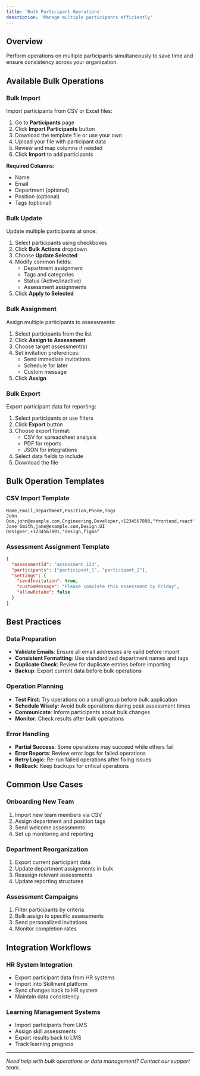 ```yaml
---
title: 'Bulk Participant Operations'
description: 'Manage multiple participants efficiently'
---
```


## Overview

Perform operations on multiple participants simultaneously to save time and ensure consistency across your organization.

## Available Bulk Operations

### Bulk Import

Import participants from CSV or Excel files:

1. Go to **Participants** page
2. Click **Import Participants** button
3. Download the template file or use your own
4. Upload your file with participant data
5. Review and map columns if needed
6. Click **Import** to add participants

**Required Columns:**
- Name
- Email
- Department (optional)
- Position (optional)
- Tags (optional)

### Bulk Update

Update multiple participants at once:

1. Select participants using checkboxes
2. Click **Bulk Actions** dropdown
3. Choose **Update Selected**
4. Modify common fields:
   - Department assignment
   - Tags and categories
   - Status (Active/Inactive)
   - Assessment assignments
5. Click **Apply to Selected**

### Bulk Assignment

Assign multiple participants to assessments:

1. Select participants from the list
2. Click **Assign to Assessment**
3. Choose target assessment(s)
4. Set invitation preferences:
   - Send immediate invitations
   - Schedule for later
   - Custom message
5. Click **Assign**

### Bulk Export

Export participant data for reporting:

1. Select participants or use filters
2. Click **Export** button
3. Choose export format:
   - CSV for spreadsheet analysis
   - PDF for reports
   - JSON for integrations
4. Select data fields to include
5. Download the file

## Bulk Operation Templates

### CSV Import Template

```csv
Name,Email,Department,Position,Phone,Tags
John Doe,john@example.com,Engineering,Developer,+1234567890,"frontend,react"
Jane Smith,jane@example.com,Design,UI Designer,+1234567891,"design,figma"
```

### Assessment Assignment Template

```json
{
  "assessmentId": "assessment_123",
  "participants": ["participant_1", "participant_2"],
  "settings": {
    "sendInvitation": true,
    "customMessage": "Please complete this assessment by Friday",
    "allowRetake": false
  }
}
```

## Best Practices

### Data Preparation

- **Validate Emails**: Ensure all email addresses are valid before import
- **Consistent Formatting**: Use standardized department names and tags
- **Duplicate Check**: Review for duplicate entries before importing
- **Backup**: Export current data before bulk operations

### Operation Planning

- **Test First**: Try operations on a small group before bulk application
- **Schedule Wisely**: Avoid bulk operations during peak assessment times
- **Communicate**: Inform participants about bulk changes
- **Monitor**: Check results after bulk operations

### Error Handling

- **Partial Success**: Some operations may succeed while others fail
- **Error Reports**: Review error logs for failed operations
- **Retry Logic**: Re-run failed operations after fixing issues
- **Rollback**: Keep backups for critical operations

## Common Use Cases

### Onboarding New Team

1. Import new team members via CSV
2. Assign department and position tags
3. Send welcome assessments
4. Set up monitoring and reporting

### Department Reorganization

1. Export current participant data
2. Update department assignments in bulk
3. Reassign relevant assessments
4. Update reporting structures

### Assessment Campaigns

1. Filter participants by criteria
2. Bulk assign to specific assessments
3. Send personalized invitations
4. Monitor completion rates

## Integration Workflows

### HR System Integration

- Export participant data from HR systems
- Import into Skillment platform
- Sync changes back to HR system
- Maintain data consistency

### Learning Management Systems

- Import participants from LMS
- Assign skill assessments
- Export results back to LMS
- Track learning progress

---

*Need help with bulk operations or data management? Contact our support team.* 